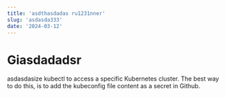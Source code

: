 ```yaml
---
title: 'asdthasdadas ru1231nner'
slug: 'asdasda333'
date: '2024-03-12'
---
```


# Giasdadadsr

asdasdasize kubectl to access a specific Kubernetes cluster. The best way to do this, is to add the kubeconfig file content as a secret in Github.
